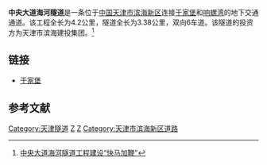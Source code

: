 {{Infobox China Road
|路牌类型=Tianjin
|中文道路名称=中央大道
|道路方向=NS
|道路名称拼音=ZHONG YANG DA DAO 
|道路总长度=
|所在地区=[[滨海新区|滨海新区]]
|起点=
|终点=
|通车日期=
}}

'''中央大道海河隧道'''是一条位于[[中国|中国]][[天津市|天津市]][[滨海新区|滨海新区]]连接[[于家堡金融区|于家堡]]和[[响螺湾商务区|响螺湾]]的地下交通通道。该工程全长为4.2公里，隧道全长为3.38公里，双向6车道。该隧道的投资方为天津市滨海建投集团。<ref>[http://www.bh.gov.cn/bhxw/system/2009/08/17/010032040.shtml 中央大道海河隧道工程建设“快马加鞭”]{{dead link|date=2017年11月 |bot=InternetArchiveBot |fix-attempted=yes }}</ref>

== 链接 ==
*[[于家堡|于家堡]]

==参考文献==
<div class="references-small">
<references />
</div>

{{天津小作品}}
{{天津桥隧}}

[[Category:天津隧道|Category:天津隧道]]
[[Category:中国公路隧道|Z]]
[[Category:中国河底隧道|Z]]
[[Category:天津市滨海新区道路|Category:天津市滨海新区道路]]